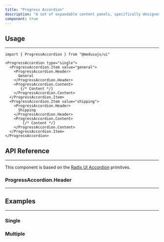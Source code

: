 ---
title: "Progress Accordion"
description: "A set of expandable content panels, specifically designed for implementing multi-step tasks"
component: true
---

<ComponentExample name="progress-accordion-demo"/>

## Usage

---

```tsx
import { ProgressAccordion } from "@medusajs/ui"
```

```tsx
<ProgressAccordion type="single">
  <ProgressAccordion.Item value="general">
    <ProgressAccordion.Header>
      General
    </ProgressAccordion.Header>
    <ProgressAccordion.Content>
       {/* Content */}
    </ProgressAccordion.Content>
  </ProgressAccordion.Item>
  <ProgressAccordion.Item value="shipping">
    <ProgressAccordion.Header>
      Shipping
    </ProgressAccordion.Header>
    <ProgressAccordion.Content>
        {/* Content */}
    </ProgressAccordion.Content>
  </ProgressAccordion.Item>
</ProgressAccordion>
```

## API Reference

---

This component is based on the [Radix UI Accordion](https://radix-ui.com/primitives/docs/components/accordion) primitves.

### ProgressAccordion.Header

---

<ComponentProps component="progress-accordion-header" />

## Examples

---

### Single

<ComponentExample name="progress-accordion-single" />

### Multiple

<ComponentExample name="progress-accordion-multiple" />